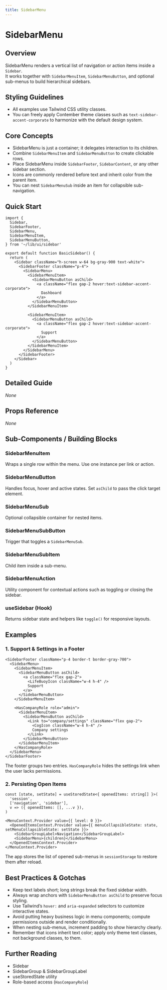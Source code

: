 ```yaml
---
title: SidebarMenu
---
```


<!-- Edited by human: false -->
<!-- Examples count: 4 -->
<!-- Source examples: 0 -->
<!-- Playground examples: 0 -->
<!-- External examples: 4 -->
<!-- Import examples: 4 -->

# SidebarMenu

## Overview
SidebarMenu renders a vertical list of navigation or action items inside a `Sidebar`.  
It works together with `SidebarMenuItem`, `SidebarMenuButton`, and optional sub-menus to build hierarchical sidebars.

## Styling Guidelines
* All examples use Tailwind CSS utility classes.  
* You can freely apply Contember theme classes such as `text-sidebar-accent-corporate` to harmonize with the default design system.

## Core Concepts
* SidebarMenu is just a container; it delegates interaction to its children.  
* Combine `SidebarMenuItem` and `SidebarMenuButton` to create clickable rows.  
* Place SidebarMenu inside `SidebarFooter`, `SidebarContent`, or any other sidebar section.  
* Icons are commonly rendered before text and inherit color from the parent item.  
* You can nest `SidebarMenuSub` inside an item for collapsible sub-navigation.

## Quick Start
```tsx
import {
  Sidebar,
  SidebarFooter,
  SidebarMenu,
  SidebarMenuItem,
  SidebarMenuButton,
} from '~/lib/ui/sidebar'

export default function BasicSidebar() {
  return (
    <Sidebar className="h-screen w-64 bg-gray-900 text-white">
      <SidebarFooter className="p-4">
        <SidebarMenu>
          <SidebarMenuItem>
            <SidebarMenuButton asChild>
              <a className="flex gap-2 hover:text-sidebar-accent-corporate">
                Dashboard
              </a>
            </SidebarMenuButton>
          </SidebarMenuItem>

          <SidebarMenuItem>
            <SidebarMenuButton asChild>
              <a className="flex gap-2 hover:text-sidebar-accent-corporate">
                Support
              </a>
            </SidebarMenuButton>
          </SidebarMenuItem>
        </SidebarMenu>
      </SidebarFooter>
    </Sidebar>
  )
}
```

## Detailed Guide
_None_

## Props Reference
_None_

## Sub-Components / Building Blocks

### SidebarMenuItem
Wraps a single row within the menu. Use one instance per link or action.

### SidebarMenuButton
Handles focus, hover and active states. Set `asChild` to pass the click target element.

### SidebarMenuSub
Optional collapsible container for nested items.

### SidebarMenuSubButton
Trigger that toggles a `SidebarMenuSub`.

### SidebarMenuSubItem
Child item inside a sub-menu.

### SidebarMenuAction
Utility component for contextual actions such as toggling or closing the sidebar.

### useSidebar (Hook)
Returns sidebar state and helpers like `toggle()` for responsive layouts.

## Examples

### 1. Support & Settings in a Footer
```tsx
<SidebarFooter className="p-4 border-t border-gray-700">
  <SidebarMenu>
    <SidebarMenuItem>
      <SidebarMenuButton asChild>
        <a className="flex gap-2">
          <LifeBuoyIcon className="w-4 h-4" />
          Support
        </a>
      </SidebarMenuButton>
    </SidebarMenuItem>

    <HasCompanyRole role="admin">
      <SidebarMenuItem>
        <SidebarMenuButton asChild>
          <Link to="company/settings" className="flex gap-2">
            <CogIcon className="w-4 h-4" />
            Company settings
          </Link>
        </SidebarMenuButton>
      </SidebarMenuItem>
    </HasCompanyRole>
  </SidebarMenu>
</SidebarFooter>
```
The footer groups two entries. `HasCompanyRole` hides the settings link when the user lacks permissions.

### 2. Persisting Open Items
```tsx
const [state, setState] = useStoredState<{ openedItems: string[] }>(
  'session',
  ['navigation', 'sidebar'],
  v => ({ openedItems: [], ...v }),
)

<MenuContext.Provider value={{ level: 0 }}>
  <OpenedItemsContext.Provider value={{ menuCollapsibleState: state, setMenuCollapsibleState: setState }}>
    <SidebarGroupLabel>Navigation</SidebarGroupLabel>
    <SidebarMenu>{children}</SidebarMenu>
  </OpenedItemsContext.Provider>
</MenuContext.Provider>
```
The app stores the list of opened sub-menus in `sessionStorage` to restore them after reload.

## Best Practices & Gotchas
* Keep text labels short; long strings break the fixed sidebar width.  
* Always wrap anchors with `SidebarMenuButton asChild` to preserve focus styling.  
* Use Tailwind’s `hover:` and `aria-expanded` selectors to customize interactive states.  
* Avoid putting heavy business logic in menu components; compute permissions outside and render conditionally.  
* When nesting sub-menus, increment padding to show hierarchy clearly.  
* Remember that icons inherit text color; apply only theme text classes, not background classes, to them.

## Further Reading
* Sidebar  
* SidebarGroup & SidebarGroupLabel  
* useStoredState utility  
* Role-based access (`HasCompanyRole`)  

<!-- End of Generated Documentation -->